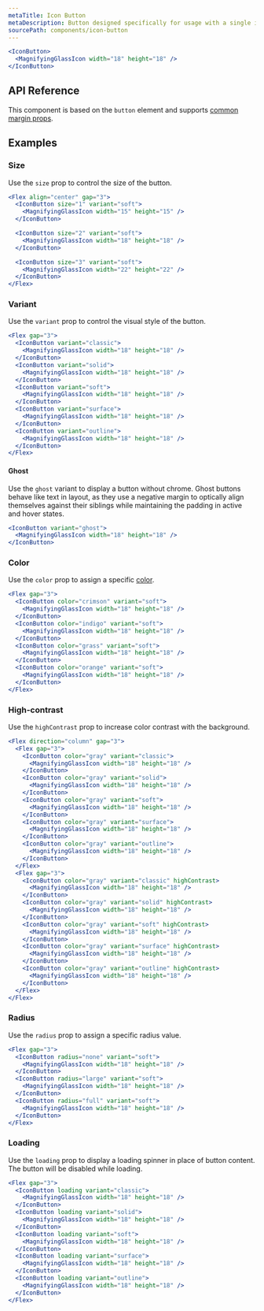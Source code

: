 ```yaml
---
metaTitle: Icon Button
metaDescription: Button designed specifically for usage with a single icon.
sourcePath: components/icon-button
---
```


```jsx live=true
<IconButton>
  <MagnifyingGlassIcon width="18" height="18" />
</IconButton>
```

## API Reference

This component is based on the `button` element and supports [common margin props](/themes/docs/overview/layout#margin-props).

<ThemesPropsTable defs="iconButtonPropDefs" />

## Examples

### Size

Use the `size` prop to control the size of the button.

```jsx live=true
<Flex align="center" gap="3">
  <IconButton size="1" variant="soft">
    <MagnifyingGlassIcon width="15" height="15" />
  </IconButton>

  <IconButton size="2" variant="soft">
    <MagnifyingGlassIcon width="18" height="18" />
  </IconButton>

  <IconButton size="3" variant="soft">
    <MagnifyingGlassIcon width="22" height="22" />
  </IconButton>
</Flex>
```

### Variant

Use the `variant` prop to control the visual style of the button.

```jsx live=true
<Flex gap="3">
  <IconButton variant="classic">
    <MagnifyingGlassIcon width="18" height="18" />
  </IconButton>
  <IconButton variant="solid">
    <MagnifyingGlassIcon width="18" height="18" />
  </IconButton>
  <IconButton variant="soft">
    <MagnifyingGlassIcon width="18" height="18" />
  </IconButton>
  <IconButton variant="surface">
    <MagnifyingGlassIcon width="18" height="18" />
  </IconButton>
  <IconButton variant="outline">
    <MagnifyingGlassIcon width="18" height="18" />
  </IconButton>
</Flex>
```

#### Ghost

Use the `ghost` variant to display a button without chrome. Ghost buttons behave like text in layout, as they use a negative margin to optically align themselves against their siblings while maintaining the padding in active and hover states.

```jsx live=true
<IconButton variant="ghost">
  <MagnifyingGlassIcon width="18" height="18" />
</IconButton>
```

### Color

Use the `color` prop to assign a specific [color](/themes/docs/theme/color).

```jsx live=true
<Flex gap="3">
  <IconButton color="crimson" variant="soft">
    <MagnifyingGlassIcon width="18" height="18" />
  </IconButton>
  <IconButton color="indigo" variant="soft">
    <MagnifyingGlassIcon width="18" height="18" />
  </IconButton>
  <IconButton color="grass" variant="soft">
    <MagnifyingGlassIcon width="18" height="18" />
  </IconButton>
  <IconButton color="orange" variant="soft">
    <MagnifyingGlassIcon width="18" height="18" />
  </IconButton>
</Flex>
```

### High-contrast

Use the `highContrast` prop to increase color contrast with the background.

```jsx live=true
<Flex direction="column" gap="3">
  <Flex gap="3">
    <IconButton color="gray" variant="classic">
      <MagnifyingGlassIcon width="18" height="18" />
    </IconButton>
    <IconButton color="gray" variant="solid">
      <MagnifyingGlassIcon width="18" height="18" />
    </IconButton>
    <IconButton color="gray" variant="soft">
      <MagnifyingGlassIcon width="18" height="18" />
    </IconButton>
    <IconButton color="gray" variant="surface">
      <MagnifyingGlassIcon width="18" height="18" />
    </IconButton>
    <IconButton color="gray" variant="outline">
      <MagnifyingGlassIcon width="18" height="18" />
    </IconButton>
  </Flex>
  <Flex gap="3">
    <IconButton color="gray" variant="classic" highContrast>
      <MagnifyingGlassIcon width="18" height="18" />
    </IconButton>
    <IconButton color="gray" variant="solid" highContrast>
      <MagnifyingGlassIcon width="18" height="18" />
    </IconButton>
    <IconButton color="gray" variant="soft" highContrast>
      <MagnifyingGlassIcon width="18" height="18" />
    </IconButton>
    <IconButton color="gray" variant="surface" highContrast>
      <MagnifyingGlassIcon width="18" height="18" />
    </IconButton>
    <IconButton color="gray" variant="outline" highContrast>
      <MagnifyingGlassIcon width="18" height="18" />
    </IconButton>
  </Flex>
</Flex>
```

### Radius

Use the `radius` prop to assign a specific radius value.

```jsx live=true
<Flex gap="3">
  <IconButton radius="none" variant="soft">
    <MagnifyingGlassIcon width="18" height="18" />
  </IconButton>
  <IconButton radius="large" variant="soft">
    <MagnifyingGlassIcon width="18" height="18" />
  </IconButton>
  <IconButton radius="full" variant="soft">
    <MagnifyingGlassIcon width="18" height="18" />
  </IconButton>
</Flex>
```

### Loading

Use the `loading` prop to display a loading spinner in place of button content. The button will be disabled while loading.

```jsx live=true scroll=true
<Flex gap="3">
  <IconButton loading variant="classic">
    <MagnifyingGlassIcon width="18" height="18" />
  </IconButton>
  <IconButton loading variant="solid">
    <MagnifyingGlassIcon width="18" height="18" />
  </IconButton>
  <IconButton loading variant="soft">
    <MagnifyingGlassIcon width="18" height="18" />
  </IconButton>
  <IconButton loading variant="surface">
    <MagnifyingGlassIcon width="18" height="18" />
  </IconButton>
  <IconButton loading variant="outline">
    <MagnifyingGlassIcon width="18" height="18" />
  </IconButton>
</Flex>
```
